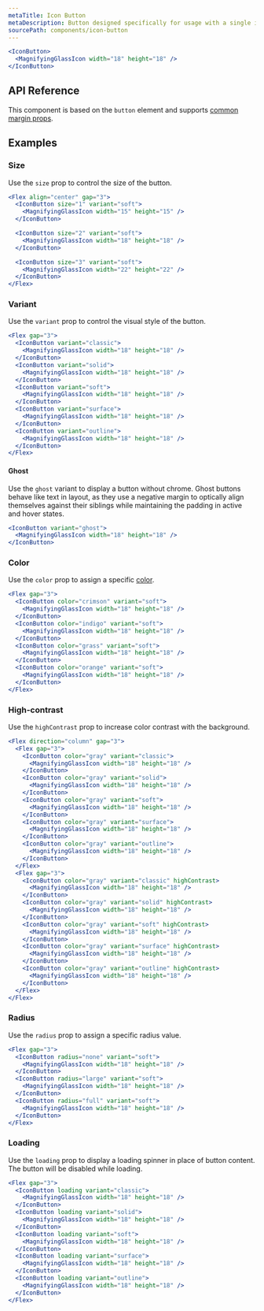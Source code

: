 ```yaml
---
metaTitle: Icon Button
metaDescription: Button designed specifically for usage with a single icon.
sourcePath: components/icon-button
---
```


```jsx live=true
<IconButton>
  <MagnifyingGlassIcon width="18" height="18" />
</IconButton>
```

## API Reference

This component is based on the `button` element and supports [common margin props](/themes/docs/overview/layout#margin-props).

<ThemesPropsTable defs="iconButtonPropDefs" />

## Examples

### Size

Use the `size` prop to control the size of the button.

```jsx live=true
<Flex align="center" gap="3">
  <IconButton size="1" variant="soft">
    <MagnifyingGlassIcon width="15" height="15" />
  </IconButton>

  <IconButton size="2" variant="soft">
    <MagnifyingGlassIcon width="18" height="18" />
  </IconButton>

  <IconButton size="3" variant="soft">
    <MagnifyingGlassIcon width="22" height="22" />
  </IconButton>
</Flex>
```

### Variant

Use the `variant` prop to control the visual style of the button.

```jsx live=true
<Flex gap="3">
  <IconButton variant="classic">
    <MagnifyingGlassIcon width="18" height="18" />
  </IconButton>
  <IconButton variant="solid">
    <MagnifyingGlassIcon width="18" height="18" />
  </IconButton>
  <IconButton variant="soft">
    <MagnifyingGlassIcon width="18" height="18" />
  </IconButton>
  <IconButton variant="surface">
    <MagnifyingGlassIcon width="18" height="18" />
  </IconButton>
  <IconButton variant="outline">
    <MagnifyingGlassIcon width="18" height="18" />
  </IconButton>
</Flex>
```

#### Ghost

Use the `ghost` variant to display a button without chrome. Ghost buttons behave like text in layout, as they use a negative margin to optically align themselves against their siblings while maintaining the padding in active and hover states.

```jsx live=true
<IconButton variant="ghost">
  <MagnifyingGlassIcon width="18" height="18" />
</IconButton>
```

### Color

Use the `color` prop to assign a specific [color](/themes/docs/theme/color).

```jsx live=true
<Flex gap="3">
  <IconButton color="crimson" variant="soft">
    <MagnifyingGlassIcon width="18" height="18" />
  </IconButton>
  <IconButton color="indigo" variant="soft">
    <MagnifyingGlassIcon width="18" height="18" />
  </IconButton>
  <IconButton color="grass" variant="soft">
    <MagnifyingGlassIcon width="18" height="18" />
  </IconButton>
  <IconButton color="orange" variant="soft">
    <MagnifyingGlassIcon width="18" height="18" />
  </IconButton>
</Flex>
```

### High-contrast

Use the `highContrast` prop to increase color contrast with the background.

```jsx live=true
<Flex direction="column" gap="3">
  <Flex gap="3">
    <IconButton color="gray" variant="classic">
      <MagnifyingGlassIcon width="18" height="18" />
    </IconButton>
    <IconButton color="gray" variant="solid">
      <MagnifyingGlassIcon width="18" height="18" />
    </IconButton>
    <IconButton color="gray" variant="soft">
      <MagnifyingGlassIcon width="18" height="18" />
    </IconButton>
    <IconButton color="gray" variant="surface">
      <MagnifyingGlassIcon width="18" height="18" />
    </IconButton>
    <IconButton color="gray" variant="outline">
      <MagnifyingGlassIcon width="18" height="18" />
    </IconButton>
  </Flex>
  <Flex gap="3">
    <IconButton color="gray" variant="classic" highContrast>
      <MagnifyingGlassIcon width="18" height="18" />
    </IconButton>
    <IconButton color="gray" variant="solid" highContrast>
      <MagnifyingGlassIcon width="18" height="18" />
    </IconButton>
    <IconButton color="gray" variant="soft" highContrast>
      <MagnifyingGlassIcon width="18" height="18" />
    </IconButton>
    <IconButton color="gray" variant="surface" highContrast>
      <MagnifyingGlassIcon width="18" height="18" />
    </IconButton>
    <IconButton color="gray" variant="outline" highContrast>
      <MagnifyingGlassIcon width="18" height="18" />
    </IconButton>
  </Flex>
</Flex>
```

### Radius

Use the `radius` prop to assign a specific radius value.

```jsx live=true
<Flex gap="3">
  <IconButton radius="none" variant="soft">
    <MagnifyingGlassIcon width="18" height="18" />
  </IconButton>
  <IconButton radius="large" variant="soft">
    <MagnifyingGlassIcon width="18" height="18" />
  </IconButton>
  <IconButton radius="full" variant="soft">
    <MagnifyingGlassIcon width="18" height="18" />
  </IconButton>
</Flex>
```

### Loading

Use the `loading` prop to display a loading spinner in place of button content. The button will be disabled while loading.

```jsx live=true scroll=true
<Flex gap="3">
  <IconButton loading variant="classic">
    <MagnifyingGlassIcon width="18" height="18" />
  </IconButton>
  <IconButton loading variant="solid">
    <MagnifyingGlassIcon width="18" height="18" />
  </IconButton>
  <IconButton loading variant="soft">
    <MagnifyingGlassIcon width="18" height="18" />
  </IconButton>
  <IconButton loading variant="surface">
    <MagnifyingGlassIcon width="18" height="18" />
  </IconButton>
  <IconButton loading variant="outline">
    <MagnifyingGlassIcon width="18" height="18" />
  </IconButton>
</Flex>
```
